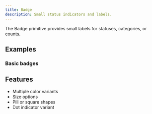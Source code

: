 ```yaml
---
title: Badge
description: Small status indicators and labels.
---
```


The Badge primitive provides small labels for statuses, categories, or counts.

## Examples

### Basic badges

<Preview path="primitives-badge" />

## Features

- Multiple color variants
- Size options
- Pill or square shapes
- Dot indicator variant

